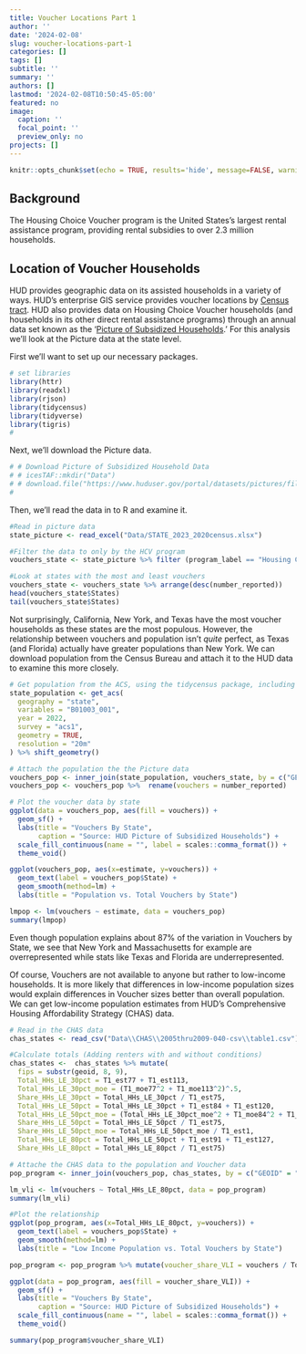 ```yaml
---
title: Voucher Locations Part 1
author: ''
date: '2024-02-08'
slug: voucher-locations-part-1
categories: []
tags: []
subtitle: ''
summary: ''
authors: []
lastmod: '2024-02-08T10:50:45-05:00'
featured: no
image:
  caption: ''
  focal_point: ''
  preview_only: no
projects: []
---
```



```r
knitr::opts_chunk$set(echo = TRUE, results='hide', message=FALSE, warning=FALSE)
```

## Background

The Housing Choice Voucher program is the United States's largest rental assistance program, providing rental subsidies to over 2.3 million households.

## Location of Voucher Households

HUD provides geographic data on its assisted households in a variety of ways. HUD's enterprise GIS service provides voucher locations by [Census tract](https://hudgis-hud.opendata.arcgis.com/datasets/8d45c34f7f64433586ef6a448d00ca12_17/explore?location=37.982646%2C-112.717602%2C4.58). HUD also provides data on Housing Choice Voucher households (and households in its other direct rental assistance programs) through an annual data set known as the '[Picture of Subsidized Households](https://www.huduser.gov/portal/datasets/assthsg.html).' For this analysis we'll look at the Picture data at the state level. 

First we'll want to set up our necessary packages.

```r

# set libraries
library(httr)
library(readxl)
library(rjson)
library(tidycensus)
library(tidyverse)
library(tigris)
#
```

Next, we'll download the Picture data.

```r
# # Download Picture of Subsidized Household Data
# # icesTAF::mkdir("Data")
# # download.file("https://www.huduser.gov/portal/datasets/pictures/files/STATE_2023_2020census.xlsx", "Data/STATE_2023_2020census.xlsx", mode = "wb")
#
```

Then, we'll read the data in to R and examine it.

```r
#Read in picture data
state_picture <- read_excel("Data/STATE_2023_2020census.xlsx")

#Filter the data to only by the HCV program
vouchers_state <- state_picture %>% filter (program_label == "Housing Choice Vouchers")

#Look at states with the most and least vouchers
vouchers_state <- vouchers_state %>% arrange(desc(number_reported))
head(vouchers_state$States)
tail(vouchers_state$States)
```

Not surprisingly, California, New York, and Texas have the most voucher households as these states are the most populous. However, the relationship between vouchers and population isn't *quite* perfect, as Texas (and Florida) actually have greater populations than New York. We can download population from the Census Bureau and attach it to the HUD data to examine this more closely.

```r

# Get population from the ACS, using the tidycensus package, including a shapefile for mapping
state_population <- get_acs(
  geography = "state",
  variables = "B01003_001",
  year = 2022,
  survey = "acs1",
  geometry = TRUE,
  resolution = "20m"
) %>% shift_geometry()

# Attach the population the the Picture data
vouchers_pop <- inner_join(state_population, vouchers_state, by = c("GEOID" = "code"))
vouchers_pop <- vouchers_pop %>%  rename(vouchers = number_reported)

# Plot the voucher data by state
ggplot(data = vouchers_pop, aes(fill = vouchers)) +
  geom_sf() +
  labs(title = "Vouchers By State",
       caption = "Source: HUD Picture of Subsidized Households") +
  scale_fill_continuous(name = "", label = scales::comma_format()) +
  theme_void()

ggplot(vouchers_pop, aes(x=estimate, y=vouchers)) +
  geom_text(label = vouchers_pop$State) +
  geom_smooth(method=lm) +
  labs(title = "Population vs. Total Vouchers by State")

lmpop <- lm(vouchers ~ estimate, data = vouchers_pop)
summary(lmpop)
```
Even though population explains about 87% of the variation in Vouchers by State, we see that New York and Massachusetts for example are overrepresented while stats like Texas and Florida are underrepresented.

Of course, Vouchers are not available to anyone but rather to low-income households. It is more likely that differences in low-income population sizes would explain differences in Voucher sizes better than overall population. We can get low-income population estimates from HUD's Comprehensive Housing Affordability Strategy (CHAS) data.

```r

# Read in the CHAS data
chas_states <- read_csv("Data\\CHAS\\2005thru2009-040-csv\\table1.csv")

#Calculate totals (Adding renters with and without conditions)
chas_states <-  chas_states %>% mutate(
  fips = substr(geoid, 8, 9),
  Total_HHs_LE_30pct = T1_est77 + T1_est113,
  Total_HHs_LE_30pct_moe = (T1_moe77^2 + T1_moe113^2)^.5,
  Share_HHs_LE_30pct = Total_HHs_LE_30pct / T1_est75,
  Total_HHs_LE_50pct = Total_HHs_LE_30pct + T1_est84 + T1_est120,
  Total_HHs_LE_50pct_moe = (Total_HHs_LE_30pct_moe^2 + T1_moe84^2 + T1_moe120^2)^.5,
  Share_HHs_LE_50pct = Total_HHs_LE_50pct / T1_est75,
  Share_HHs_LE_50pct_moe = Total_HHs_LE_50pct_moe / T1_est1,
  Total_HHs_LE_80pct = Total_HHs_LE_50pct + T1_est91 + T1_est127,
  Share_HHs_LE_80pct = Total_HHs_LE_80pct / T1_est75)

# Attache the CHAS data to the population and Voucher data
pop_program <- inner_join(vouchers_pop, chas_states, by = c("GEOID" = "ST"))

lm_vli <- lm(vouchers ~ Total_HHs_LE_80pct, data = pop_program)
summary(lm_vli)

#Plot the relationship
ggplot(pop_program, aes(x=Total_HHs_LE_80pct, y=vouchers)) +
  geom_text(label = vouchers_pop$State) +
  geom_smooth(method=lm) +
  labs(title = "Low Income Population vs. Total Vouchers by State")

pop_program <- pop_program %>% mutate(voucher_share_VLI = vouchers / Total_HHs_LE_50pct)

ggplot(data = pop_program, aes(fill = voucher_share_VLI)) +
  geom_sf() +
  labs(title = "Vouchers By State",
       caption = "Source: HUD Picture of Subsidized Households") +
  scale_fill_continuous(name = "", label = scales::comma_format()) +
  theme_void()

summary(pop_program$voucher_share_VLI)
```

